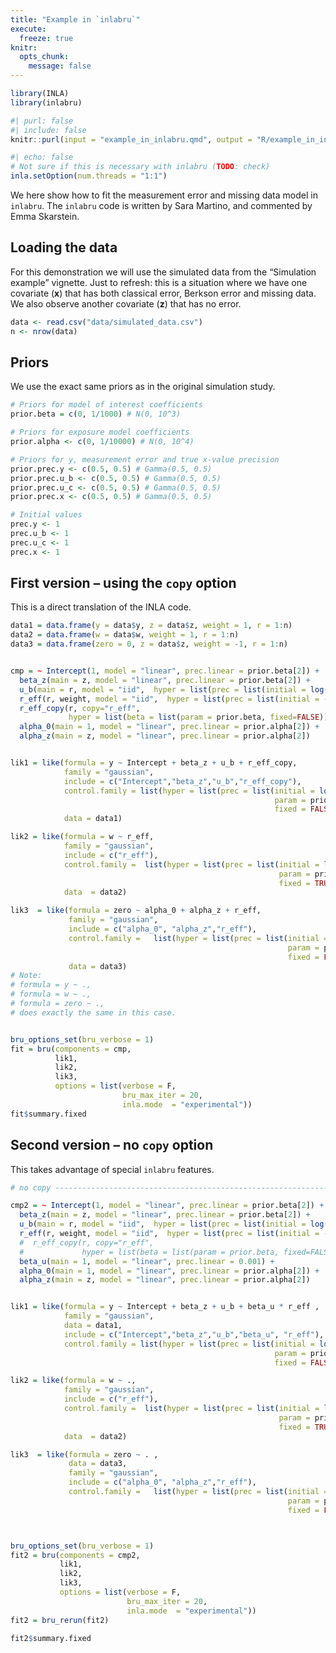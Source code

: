 ```yaml
---
title: "Example in `inlabru`"
execute: 
  freeze: true
knitr:
  opts_chunk: 
    message: false
---
```



```r
library(INLA)
library(inlabru)
```

```r
#| purl: false
#| include: false
knitr::purl(input = "example_in_inlabru.qmd", output = "R/example_in_inlabru.R")
```
```r
#| echo: false
# Not sure if this is necessary with inlabru (TODO: check)
inla.setOption(num.threads = "1:1")
```

We here show how to fit the measurement error and missing data model in `inlabru`. The `inlabru` code is written by Sara Martino, and commented by Emma Skarstein.

## Loading the data
For this demonstration we will use the simulated data from the "Simulation example" vignette. Just to refresh: this is a situation where we have one covariate ($\boldsymbol{x}$) that has both classical  error, Berkson error and missing data. We also observe another covariate ($\boldsymbol{z}$) that has no error.

```r
data <- read.csv("data/simulated_data.csv")
n <- nrow(data)
```

## Priors
We use the exact same priors as in the original simulation study.

```r
# Priors for model of interest coefficients
prior.beta = c(0, 1/1000) # N(0, 10^3)

# Priors for exposure model coefficients
prior.alpha <- c(0, 1/10000) # N(0, 10^4) 

# Priors for y, measurement error and true x-value precision
prior.prec.y <- c(0.5, 0.5) # Gamma(0.5, 0.5)
prior.prec.u_b <- c(0.5, 0.5) # Gamma(0.5, 0.5)
prior.prec.u_c <- c(0.5, 0.5) # Gamma(0.5, 0.5)
prior.prec.x <- c(0.5, 0.5) # Gamma(0.5, 0.5) 

# Initial values
prec.y <- 1
prec.u_b <- 1
prec.u_c <- 1
prec.x <- 1
```

## First version -- using the `copy` option
This is a direct translation of the INLA code.

```r
data1 = data.frame(y = data$y, z = data$z, weight = 1, r = 1:n)
data2 = data.frame(w = data$w, weight = 1, r = 1:n)
data3 = data.frame(zero = 0, z = data$z, weight = -1, r = 1:n)


cmp = ~ Intercept(1, model = "linear", prec.linear = prior.beta[2]) +
  beta_z(main = z, model = "linear", prec.linear = prior.beta[2]) +
  u_b(main = r, model = "iid",  hyper = list(prec = list(initial = log(1), fixed=TRUE))) +
  r_eff(r, weight, model = "iid",  hyper = list(prec = list(initial = -15, fixed=TRUE))) +
  r_eff_copy(r, copy="r_eff", 
             hyper = list(beta = list(param = prior.beta, fixed=FALSE))) +
  alpha_0(main = 1, model = "linear", prec.linear = prior.alpha[2]) +
  alpha_z(main = z, model = "linear", prec.linear = prior.alpha[2])


lik1 = like(formula = y ~ Intercept + beta_z + u_b + r_eff_copy,
            family = "gaussian",
            include = c("Intercept","beta_z","u_b","r_eff_copy"),
            control.family = list(hyper = list(prec = list(initial = log(prec.y), 
                                                           param = prior.prec.y, 
                                                           fixed = FALSE))),
            data = data1)

lik2 = like(formula = w ~ r_eff,
            family = "gaussian",
            include = c("r_eff"),
            control.family =  list(hyper = list(prec = list(initial = log(prec.u_c), 
                                                            param = prior.prec.u_c, 
                                                            fixed = TRUE))),
            data  = data2)

lik3  = like(formula = zero ~ alpha_0 + alpha_z + r_eff,
             family = "gaussian",
             include = c("alpha_0", "alpha_z","r_eff"),
             control.family =   list(hyper = list(prec = list(initial = log(prec.x), 
                                                              param = prior.prec.x, 
                                                              fixed = FALSE))),
             data = data3)
# Note: 
# formula = y ~ .,
# formula = w ~ .,
# formula = zero ~ .,
# does exactly the same in this case.


bru_options_set(bru_verbose = 1)
fit = bru(components = cmp,
          lik1,
          lik2,
          lik3,
          options = list(verbose = F,
                         bru_max_iter = 20,
                         inla.mode  = "experimental"))
fit$summary.fixed
```

## Second version -- no `copy` option 
This takes advantage of special `inlabru` features.

```r
# no copy -----------------------------------------------------------------

cmp2 = ~ Intercept(1, model = "linear", prec.linear = prior.beta[2]) +
  beta_z(main = z, model = "linear", prec.linear = prior.beta[2]) +
  u_b(main = r, model = "iid",  hyper = list(prec = list(initial = log(1), fixed=TRUE))) +
  r_eff(r, weight, model = "iid",  hyper = list(prec = list(initial = -15, fixed=TRUE))) +
  #  r_eff_copy(r, copy="r_eff", 
  #             hyper = list(beta = list(param = prior.beta, fixed=FALSE))) +
  beta_u(main = 1, model = "linear", prec.linear = 0.001) +
  alpha_0(main = 1, model = "linear", prec.linear = prior.alpha[2]) +
  alpha_z(main = z, model = "linear", prec.linear = prior.alpha[2])


lik1 = like(formula = y ~ Intercept + beta_z + u_b + beta_u * r_eff ,
            family = "gaussian",
            data = data1,
            include = c("Intercept","beta_z","u_b","beta_u", "r_eff"),
            control.family = list(hyper = list(prec = list(initial = log(prec.y), 
                                                           param = prior.prec.y, 
                                                           fixed = FALSE))))

lik2 = like(formula = w ~ .,
            family = "gaussian",
            include = c("r_eff"),
            control.family =  list(hyper = list(prec = list(initial = log(prec.u_c), 
                                                            param = prior.prec.u_c, 
                                                            fixed = TRUE))),
            data  = data2)

lik3  = like(formula = zero ~ . ,
             data = data3,
             family = "gaussian",
             include = c("alpha_0", "alpha_z","r_eff"),
             control.family =   list(hyper = list(prec = list(initial = log(prec.x), 
                                                              param = prior.prec.x, 
                                                              fixed = FALSE))))



bru_options_set(bru_verbose = 1)
fit2 = bru(components = cmp2,
           lik1,
           lik2,
           lik3,
           options = list(verbose = F,
                          bru_max_iter = 20,
                          inla.mode  = "experimental"))
fit2 = bru_rerun(fit2)

fit2$summary.fixed
```


